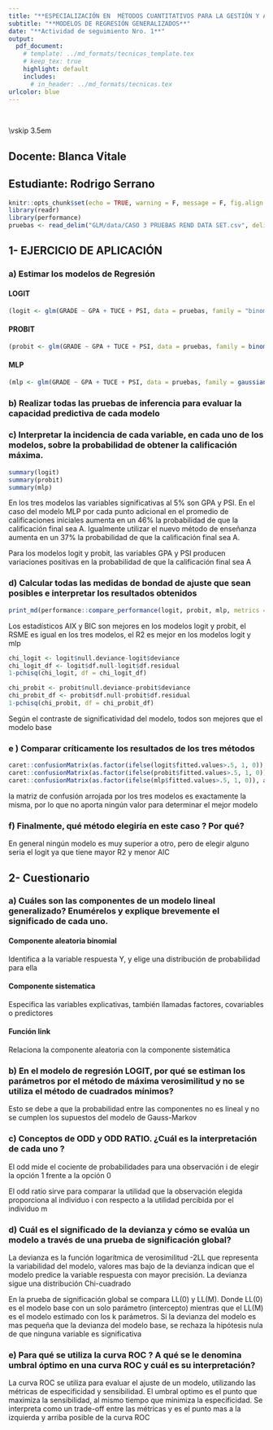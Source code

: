 ```yaml
---
title: "**ESPECIALIZACIÓN EN  MÉTODOS CUANTITATIVOS PARA LA GESTIÓN Y ANÁLISIS DE DATOS EN ORGANIZACIONES**"
subtitle: "**MODELOS DE REGRESIÓN GENERALIZADOS**"
date: "**Actividad de seguimiento Nro. 1**"
output: 
  pdf_document:
    # template: ../md_formats/tecnicas_template.tex
    # keep_tex: true
    highlight: default
    includes:
      # in_header: ../md_formats/tecnicas.tex
urlcolor: blue
---
```


\

<!-- ## Actividad: Simulación {.unlisted .unnumbered} -->

\vskip 3.5em

## Docente: Blanca Vitale {.unlisted .unnumbered}
## Estudiante: Rodrigo Serrano {.unlisted .unnumbered}

\newpage

```r
knitr::opts_chunk$set(echo = TRUE, warning = F, message = F, fig.align = 'center')
library(readr)
library(performance)
pruebas <- read_delim("GLM/data/CASO 3 PRUEBAS REND DATA SET.csv", delim = ";", escape_double = FALSE, trim_ws = TRUE)

```

## 1- EJERCICIO DE APLICACIÓN

### a) Estimar los modelos de Regresión

#### LOGIT

```r
(logit <- glm(GRADE ~ GPA + TUCE + PSI, data = pruebas, family = "binomial"))
```

#### PROBIT

```r
(probit <- glm(GRADE ~ GPA + TUCE + PSI, data = pruebas, family = binomial(link = "probit")))

```

#### MLP

```r
(mlp <- glm(GRADE ~ GPA + TUCE + PSI, data = pruebas, family = gaussian(link = "identity")))
```


### b) Realizar todas las pruebas de inferencia para evaluar la capacidad predictiva de cada modelo

### c) Interpretar la incidencia de cada variable, en cada uno de los modelos, sobre la probabilidad de obtener la calificación máxima.

```r
summary(logit)
summary(probit)
summary(mlp)
```

En los tres modelos las variables significativas al 5% son GPA y PSI. En el caso del modelo MLP por cada punto adicional en el promedio de calificaciones iniciales aumenta en un 46% la probabilidad de que la calificación final sea A. Igualmente utilizar el nuevo método de enseñanza aumenta en un 37% la probabilidad de que la calificación final sea A.

Para los modelos logit y probit, las variables GPA y PSI producen variaciones positivas en la probabilidad de que la calificación final sea A


### d) Calcular todas las medidas de bondad de ajuste que sean posibles e interpretar los resultados obtenidos

```r
print_md(performance::compare_performance(logit, probit, mlp, metrics = c('AIC', 'BIC', 'R2')))
```

Los estadísticos AIX y BIC son mejores en los modelos logit y probit, el RSME es igual en los tres modelos, el R2 es mejor en los modelos logit y mlp

```r
chi_logit <- logit$null.deviance-logit$deviance
chi_logit_df <- logit$df.null-logit$df.residual
1-pchisq(chi_logit, df = chi_logit_df)

chi_probit <- probit$null.deviance-probit$deviance
chi_probit_df <- probit$df.null-probit$df.residual
1-pchisq(chi_probit, df = chi_probit_df)

```

Según el contraste de significatividad del modelo, todos son mejores que el modelo base

### e ) Comparar críticamente los resultados de los tres métodos

```r
caret::confusionMatrix(as.factor(ifelse(logit$fitted.values>.5, 1, 0)), as.factor(pruebas$GRADE))$table
caret::confusionMatrix(as.factor(ifelse(probit$fitted.values>.5, 1, 0)), as.factor(pruebas$GRADE))$table
caret::confusionMatrix(as.factor(ifelse(mlp$fitted.values>.5, 1, 0)), as.factor(pruebas$GRADE))$table
```

la matriz de confusión arrojada por los tres modelos es exactamente la misma, por lo que no aporta ningún valor para determinar el mejor modelo

### f) Finalmente, qué método elegiría en este caso ? Por qué?

En general ningún modelo es muy superior a otro, pero de elegir alguno seria el logit ya que tiene mayor R2 y menor AIC 

## 2- Cuestionario

### a) Cuáles son las componentes de un modelo lineal generalizado? Enumérelos y explique brevemente el significado de cada uno.

#### Componente aleatoria binomial
Identifica a la variable respuesta Y, y elige una distribución de probabilidad para ella

#### Componente sistematica
Especifica las variables explicativas, también llamadas factores, covariables o predictores

#### Función link
Relaciona  la componente aleatoria con la componente sistemática

### b) En el modelo de regresión LOGIT, por qué se estiman los parámetros por el método de máxima verosimilitud y no se utiliza el método de cuadrados mínimos?

Esto se debe a que la probabilidad entre las componentes no es lineal y no se cumplen los supuestos del modelo de Gauss-Markov

### c) Conceptos de ODD y ODD RATIO. ¿Cuál es la interpretación de cada uno ?

El odd mide el cociente de probabilidades para una observación i de elegir la opción 1 frente a la opción 0

El odd ratio sirve para comparar la utilidad que la observación elegida proporciona al individuo i con respecto a la utilidad percibida por el individuo m

### d) Cuál es el significado de la devianza y cómo se evalúa un modelo a través de una prueba de significación global?

La devianza es la función logarítmica de verosimilitud -2LL que representa la variabilidad del modelo, valores mas bajo de la devianza indican que el modelo predice la variable respuesta con mayor precisión. La devianza sigue una distribución Chi-cuadrado

En la prueba de significación global se compara LL(0) y LL(M). Donde LL(0) es el modelo base con un solo parámetro (intercepto) mientras que el LL(M) es el modelo estimado con los k parámetros. Si la devianza del modelo es mas pequeña que la devianza del modelo base, se rechaza la hipótesis nula de que ninguna variable es significativa

### e) Para qué se utiliza la curva ROC ? A qué se le denomina umbral óptimo en una curva ROC y cuál es su interpretación?

La curva ROC se utiliza para evaluar el ajuste de un modelo, utilizando las métricas de especificidad y sensibilidad.
El umbral optimo es el punto que maximiza la sensibilidad, al mismo tiempo que minimiza la especificidad. Se interpreta como un trade-off entre las métricas y es el punto mas a la izquierda y arriba posible de la curva ROC
